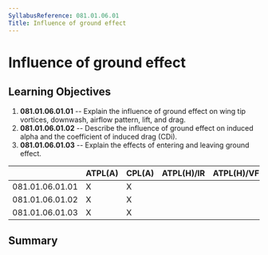 ```yaml
---
SyllabusReference: 081.01.06.01
Title: Influence of ground effect
---
```


# Influence of ground effect

## Learning Objectives

1.  **081.01.06.01.01** -- Explain the influence of ground effect on wing tip
    vortices, downwash, airflow pattern, lift, and drag.
2.  **081.01.06.01.02** -- Describe the influence of ground effect on induced
    alpha and the coefficient of induced drag (CDi).
3.  **081.01.06.01.03** -- Explain the effects of entering and leaving ground
    effect.

|                 | ATPL(A) | CPL(A) | ATPL(H)/IR | ATPL(H)/VFR | CPL(H) | IR  | CBIR(A) |
| --------------- | ------- | ------ | ---------- | ----------- | ------ | --- | ------- |
| 081.01.06.01.01 | X       | X      |            |             |        |     |         |
| 081.01.06.01.02 | X       | X      |            |             |        |     |         |
| 081.01.06.01.03 | X       | X      |            |             |        |     |         |

## Summary
